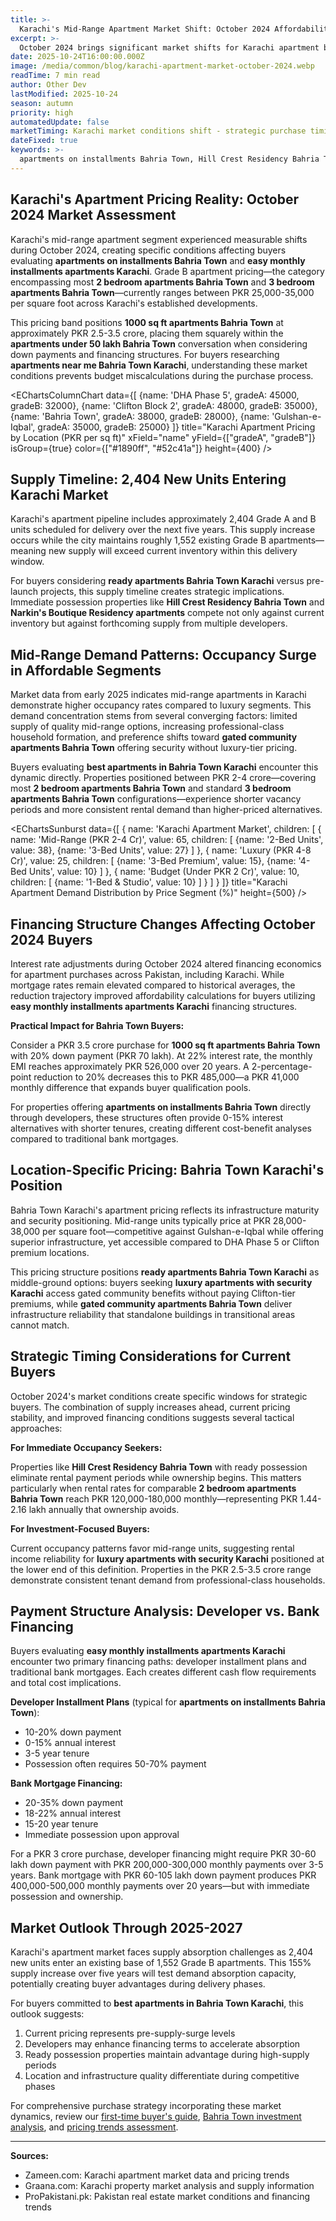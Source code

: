 ```yaml
---
title: >-
  Karachi's Mid-Range Apartment Market Shift: October 2024 Affordability Changes Affect Bahria Town Buyers
excerpt: >-
  October 2024 brings significant market shifts for Karachi apartment buyers. Grade B apartment pricing, demand patterns, and financing changes reshape purchase strategies for mid-range properties.
date: 2025-10-24T16:00:00.000Z
image: /media/common/blog/karachi-apartment-market-october-2024.webp
readTime: 7 min read
author: Other Dev
lastModified: 2025-10-24
season: autumn
priority: high
automatedUpdate: false
marketTiming: Karachi market conditions shift - strategic purchase timing
dateFixed: true
keywords: >-
  apartments on installments Bahria Town, Hill Crest Residency Bahria Town, apartments near me Bahria Town Karachi, apartments under 50 lakh Bahria Town, best apartments in Bahria Town Karachi, Narkin's Boutique Residency apartments, ready apartments Bahria Town Karachi, easy monthly installments apartments Karachi, 2 bedroom apartments Bahria Town, 3 bedroom apartments Bahria Town, 1000 sq ft apartments Bahria Town, luxury apartments with security Karachi, gated community apartments Bahria Town
---
```


## Karachi's Apartment Pricing Reality: October 2024 Market Assessment

Karachi's mid-range apartment segment experienced measurable shifts during October 2024, creating specific conditions affecting buyers evaluating **apartments on installments Bahria Town** and **easy monthly installments apartments Karachi**. Grade B apartment pricing—the category encompassing most **2 bedroom apartments Bahria Town** and **3 bedroom apartments Bahria Town**—currently ranges between PKR 25,000-35,000 per square foot across Karachi's established developments.

This pricing band positions **1000 sq ft apartments Bahria Town** at approximately PKR 2.5-3.5 crore, placing them squarely within the **apartments under 50 lakh Bahria Town** conversation when considering down payments and financing structures. For buyers researching **apartments near me Bahria Town Karachi**, understanding these market conditions prevents budget miscalculations during the purchase process.

<EChartsColumnChart
  data={[
    {name: 'DHA Phase 5', gradeA: 45000, gradeB: 32000},
    {name: 'Clifton Block 2', gradeA: 48000, gradeB: 35000},
    {name: 'Bahria Town', gradeA: 38000, gradeB: 28000},
    {name: 'Gulshan-e-Iqbal', gradeA: 35000, gradeB: 25000}
  ]}
  title="Karachi Apartment Pricing by Location (PKR per sq ft)"
  xField="name"
  yField={["gradeA", "gradeB"]}
  isGroup={true}
  color={["#1890ff", "#52c41a"]}
  height={400}
/>

## Supply Timeline: 2,404 New Units Entering Karachi Market

Karachi's apartment pipeline includes approximately 2,404 Grade A and B units scheduled for delivery over the next five years. This supply increase occurs while the city maintains roughly 1,552 existing Grade B apartments—meaning new supply will exceed current inventory within this delivery window.

For buyers considering **ready apartments Bahria Town Karachi** versus pre-launch projects, this supply timeline creates strategic implications. Immediate possession properties like **Hill Crest Residency Bahria Town** and **Narkin's Boutique Residency apartments** compete not only against current inventory but against forthcoming supply from multiple developers.



## Mid-Range Demand Patterns: Occupancy Surge in Affordable Segments

Market data from early 2025 indicates mid-range apartments in Karachi demonstrate higher occupancy rates compared to luxury segments. This demand concentration stems from several converging factors: limited supply of quality mid-range options, increasing professional-class household formation, and preference shifts toward **gated community apartments Bahria Town** offering security without luxury-tier pricing.

Buyers evaluating **best apartments in Bahria Town Karachi** encounter this dynamic directly. Properties positioned between PKR 2-4 crore—covering most **2 bedroom apartments Bahria Town** and standard **3 bedroom apartments Bahria Town** configurations—experience shorter vacancy periods and more consistent rental demand than higher-priced alternatives.

<EChartsSunburst
  data={[
    {
      name: 'Karachi Apartment Market',
      children: [
        {
          name: 'Mid-Range (PKR 2-4 Cr)',
          value: 65,
          children: [
            {name: '2-Bed Units', value: 38},
            {name: '3-Bed Units', value: 27}
          ]
        },
        {
          name: 'Luxury (PKR 4-8 Cr)',
          value: 25,
          children: [
            {name: '3-Bed Premium', value: 15},
            {name: '4-Bed Units', value: 10}
          ]
        },
        {
          name: 'Budget (Under PKR 2 Cr)',
          value: 10,
          children: [
            {name: '1-Bed & Studio', value: 10}
          ]
        }
      ]
    }
  ]}
  title="Karachi Apartment Demand Distribution by Price Segment (%)"
  height={500}
/>

## Financing Structure Changes Affecting October 2024 Buyers

Interest rate adjustments during October 2024 altered financing economics for apartment purchases across Pakistan, including Karachi. While mortgage rates remain elevated compared to historical averages, the reduction trajectory improved affordability calculations for buyers utilizing **easy monthly installments apartments Karachi** financing structures.

**Practical Impact for Bahria Town Buyers:**

Consider a PKR 3.5 crore purchase for **1000 sq ft apartments Bahria Town** with 20% down payment (PKR 70 lakh). At 22% interest rate, the monthly EMI reaches approximately PKR 526,000 over 20 years. A 2-percentage-point reduction to 20% decreases this to PKR 485,000—a PKR 41,000 monthly difference that expands buyer qualification pools.

For properties offering **apartments on installments Bahria Town** directly through developers, these structures often provide 0-15% interest alternatives with shorter tenures, creating different cost-benefit analyses compared to traditional bank mortgages.



## Location-Specific Pricing: Bahria Town Karachi's Position

Bahria Town Karachi's apartment pricing reflects its infrastructure maturity and security positioning. Mid-range units typically price at PKR 28,000-38,000 per square foot—competitive against Gulshan-e-Iqbal while offering superior infrastructure, yet accessible compared to DHA Phase 5 or Clifton premium locations.

This pricing structure positions **ready apartments Bahria Town Karachi** as middle-ground options: buyers seeking **luxury apartments with security Karachi** access gated community benefits without paying Clifton-tier premiums, while **gated community apartments Bahria Town** deliver infrastructure reliability that standalone buildings in transitional areas cannot match.



## Strategic Timing Considerations for Current Buyers

October 2024's market conditions create specific windows for strategic buyers. The combination of supply increases ahead, current pricing stability, and improved financing conditions suggests several tactical approaches:

**For Immediate Occupancy Seekers:**

Properties like **Hill Crest Residency Bahria Town** with ready possession eliminate rental payment periods while ownership begins. This matters particularly when rental rates for comparable **2 bedroom apartments Bahria Town** reach PKR 120,000-180,000 monthly—representing PKR 1.44-2.16 lakh annually that ownership avoids.

**For Investment-Focused Buyers:**

Current occupancy patterns favor mid-range units, suggesting rental income reliability for **luxury apartments with security Karachi** positioned at the lower end of this definition. Properties in the PKR 2.5-3.5 crore range demonstrate consistent tenant demand from professional-class households.



## Payment Structure Analysis: Developer vs. Bank Financing

Buyers evaluating **easy monthly installments apartments Karachi** encounter two primary financing paths: developer installment plans and traditional bank mortgages. Each creates different cash flow requirements and total cost implications.

**Developer Installment Plans** (typical for **apartments on installments Bahria Town**):
- 10-20% down payment
- 0-15% annual interest
- 3-5 year tenure
- Possession often requires 50-70% payment

**Bank Mortgage Financing:**
- 20-35% down payment
- 18-22% annual interest
- 15-20 year tenure
- Immediate possession upon approval

For a PKR 3 crore purchase, developer financing might require PKR 30-60 lakh down payment with PKR 200,000-300,000 monthly payments over 3-5 years. Bank mortgage with PKR 60-105 lakh down payment produces PKR 400,000-500,000 monthly payments over 20 years—but with immediate possession and ownership.



## Market Outlook Through 2025-2027

Karachi's apartment market faces supply absorption challenges as 2,404 new units enter an existing base of 1,552 Grade B apartments. This 155% supply increase over five years will test demand absorption capacity, potentially creating buyer advantages during delivery phases.

For buyers committed to **best apartments in Bahria Town Karachi**, this outlook suggests:

1. Current pricing represents pre-supply-surge levels
2. Developers may enhance financing terms to accelerate absorption
3. Ready possession properties maintain advantage during high-supply periods
4. Location and infrastructure quality differentiate during competitive phases

For comprehensive purchase strategy incorporating these market dynamics, review our [first-time buyer's guide](/blog/2025/05/buying-apartment-bahria-town-first-time-buyer-guide), [Bahria Town investment analysis](/blog/2025/06/bahria-town-karachi-property-investment-guide), and [pricing trends assessment](/blog/2025/07/bahria-town-karachi-pricing-analysis-2025).

---

**Sources:**
- Zameen.com: Karachi apartment market data and pricing trends
- Graana.com: Karachi property market analysis and supply information
- ProPakistani.pk: Pakistan real estate market conditions and financing trends
